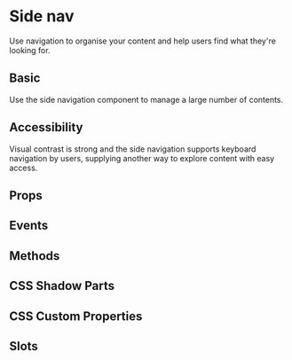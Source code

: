 # Side nav
Use navigation to organise your content and help users find what they're looking for.

## Basic
Use the side navigation component to manage a large number of contents.

## Accessibility
Visual contrast is strong and the side navigation supports keyboard navigation by users, supplying another way to explore content with easy access.

## Props


<Props />

## Events


<Events />

## Methods


<Methods />

## CSS Shadow Parts


<Parts />

## CSS Custom Properties


<CustomProps />

## Slots


<Slots />
